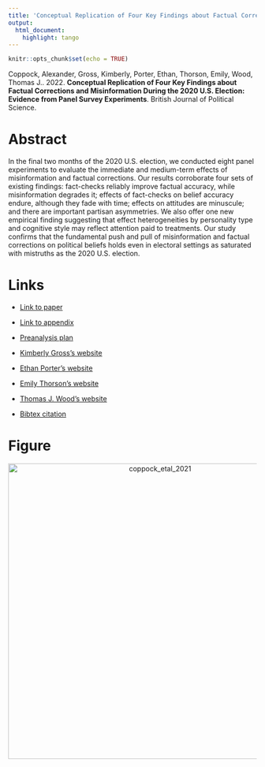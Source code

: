 ```yaml
---
title: 'Conceptual Replication of Four Key Findings about Factual Corrections and Misinformation During the 2020 U.S. Election: Evidence from Panel Survey Experiments'
output:
  html_document:
    highlight: tango
---
```


```r
knitr::opts_chunk$set(echo = TRUE)
```

Coppock, Alexander, Gross, Kimberly, Porter, Ethan, Thorson, Emily, Wood, Thomas J.. 2022. <b>Conceptual Replication of Four Key Findings about Factual Corrections and Misinformation During the 2020 U.S. Election: Evidence from Panel Survey Experiments</b>. British Journal of Political Science.

# Abstract
In the final two months of the 2020 U.S. election, we conducted eight panel experiments to evaluate the immediate and medium-term effects of misinformation and factual corrections. Our results corroborate four sets of existing findings: fact-checks reliably improve factual accuracy, while misinformation degrades it; effects of fact-checks on belief accuracy endure, although they fade with time; effects on attitudes are minuscule; and there are important partisan asymmetries. We also offer one new empirical finding suggesting that effect heterogeneities by personality type and cognitive style may reflect attention paid to treatments. Our study confirms that the fundamental push and pull of misinformation and factual corrections on political beliefs holds even in electoral settings as saturated with mistruths as the 2020 U.S. election.

# Links
 - <a href='coppock_etal_2021_preprint.pdf' target='_blank'>Link to paper</a>
 - <a href='coppock_etal_2021_appendix.pdf'target='_blank'>Link to appendix</a>
 - <a href='https://osf.io/2hnv5'target='_blank'>Preanalysis plan</a>

 - <a href= 'https://smpa.gwu.edu/kimberly-gross' target='_blank'>Kimberly Gross's website</a>
 - <a href= 'http://www.ethanporter.com' target='_blank'>Ethan Porter's website</a>
 - <a href= 'https://www.maxwell.syr.edu/directory/emily-thorson' target='_blank'>Emily Thorson's website</a>
 - <a href= 'https://polisci.osu.edu/people/wood.1080' target='_blank'>Thomas J. Wood's website</a>
 - <a href='coppock_etal_2021.txt'target='_blank'>Bibtex citation</a>

# Figure
<center><img src="display_figures/coppock_etal_2021_display.png" alt="coppock_etal_2021" width="600"></center>